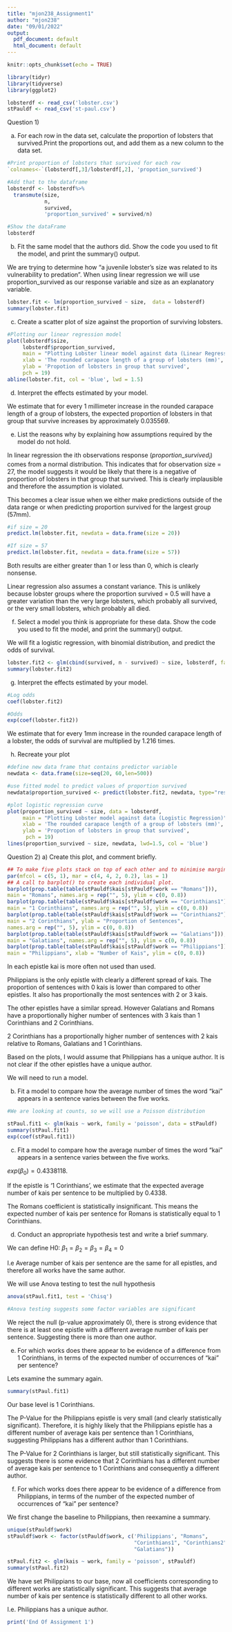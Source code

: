 ```yaml
---
title: "mjon238_Assignment1"
author: "mjon238"
date: "09/01/2022"
output:
  pdf_document: default
  html_document: default
---
```


```r
knitr::opts_chunk$set(echo = TRUE)

library(tidyr)
library(tidyverse)
library(ggplot2)

lobsterdf <- read_csv('lobster.csv')
stPauldf <- read_csv('st-paul.csv')
```

Question 1)

a) For each row in the data set, calculate the proportion of lobsters that survived.Print the proportions out, and add them as a new column to the data set.

```r
#Print proportion of lobsters that survived for each row
`colnames<-`(lobsterdf[,3]/lobsterdf[,2], 'propotion_survived')

#Add that to the dataframe
lobsterdf <- lobsterdf%>%
  transmute(size,
            n,
            survived,
            'proportion_survived' = survived/n)

#Show the dataFrame
lobsterdf

```
b) Fit the same model that the authors did. Show the code you used to fit the model,
and print the summary() output.

We are trying to determine how  "a juvenile lobster’s size was related to its vulnerability to predation". When using linear regression we will use proportion_survived as our response variable and size as an explanatory variable.

```r

lobster.fit <- lm(proportion_survived ~ size,  data = lobsterdf)
summary(lobster.fit)

```
c) Create a scatter plot of size against the proportion of surviving lobsters.

```r
#Plotting our linear regression model
plot(lobsterdf$size, 
     lobsterdf$proportion_survived,
     main = "Plotting Lobster linear model against data (Linear Regression)",
     xlab = 'The rounded carapace length of a group of lobsters (mm)',
     ylab = 'Propotion of lobsters in group that survived',
     pch = 19)
abline(lobster.fit, col = 'blue', lwd = 1.5)

```


d) Interpret the effects estimated by your model.

We estimate that for every 1 millimeter increase in the rounded carapace length of a group of lobsters, the expected proportion of lobsters in that group that survive increases by approximately 0.035569.

e) List the reasons why by explaining how assumptions required by the model do not hold.

In linear regression the ith observations response ($proportion\_survived_i$) comes from a normal distribution. This indicates that for observation size  = 27, the model suggests it would be likely that there is a negative of proportion of lobsters in that group that survived. This is clearly implausible and therefore the assumption is violated.

This becomes a clear issue when we either make predictions outside of the data range or when predicting proportion survived for the largest group (57mm).
```r
#if size = 20
predict.lm(lobster.fit, newdata = data.frame(size = 20))

#If size = 57
predict.lm(lobster.fit, newdata = data.frame(size = 57))

```
Both results are either greater than 1 or less than 0, which is clearly nonsense.


Linear regression also assumes a constant variance. This is unlikely because lobster groups where the proportion survived = 0.5 will have a greater variation than the very large lobsters, which probably all survived, or the very small lobsters, which probably all died.



f) Select a model you think is appropriate for these data. Show the code you used to fit
the model, and print the summary() output.

We will fit a logistic regression, with binomial distribution, and predict the odds of survival.

```r
lobster.fit2 <- glm(cbind(survived, n - survived) ~ size, lobsterdf, family = "binomial")
summary(lobster.fit2)

```




g) Interpret the effects estimated by your model.

```r
#Log odds
coef(lobster.fit2)

#Odds
exp(coef(lobster.fit2))
```

We estimate that for every 1mm increase in the rounded carapace length of a lobster, the odds of survival are multiplied by 1.216 times.


h) Recreate your plot 

```r
#define new data frame that contains predictor variable
newdata <- data.frame(size=seq(20, 60,len=500))

#use fitted model to predict values of proportion survived
newdata$proportion_survived <- predict(lobster.fit2, newdata, type="response")

#plot logistic regression curve
plot(proportion_survived ~ size, data = lobsterdf,
     main = "Plotting Lobster model against data (Logistic Regression)",
     xlab = 'The rounded carapace length of a group of lobsters (mm)',
     ylab = 'Propotion of lobsters in group that survived',
      pch = 19)
lines(proportion_survived ~ size, newdata, lwd=1.5, col = 'blue')


```




Question 2)
a) Create this plot, and comment briefly.

```r

## To make five plots stack on top of each other and to minimise margins between plots.
par(mfcol = c(5, 1), mar = c(4, 4, 2, 0.2), las = 1)
## A call to barplot() to create each individual plot.
barplot(prop.table(table(stPauldf$kais[stPauldf$work == "Romans"])),
main = "Romans", names.arg = rep("", 5), ylim = c(0, 0.8))
barplot(prop.table(table(stPauldf$kais[stPauldf$work == "Corinthians1"])),
main = "1 Corinthians", names.arg = rep("", 5), ylim = c(0, 0.8))
barplot(prop.table(table(stPauldf$kais[stPauldf$work == "Corinthians2"])),
main = "2 Corinthians", ylab = "Proportion of Sentences",
names.arg = rep("", 5), ylim = c(0, 0.8))
barplot(prop.table(table(stPauldf$kais[stPauldf$work == "Galatians"])),
main = "Galatians", names.arg = rep("", 5), ylim = c(0, 0.8))
barplot(prop.table(table(stPauldf$kais[stPauldf$work == "Philippians"])),
main = "Philippians", xlab = "Number of Kais", ylim = c(0, 0.8))


```


In each epistle kai is more often not used than used.

Philippians is the only epistle with clearly a different spread of kais. The proportion of sentences with 0 kais is lower than compared to other epistles. It also has proportionally the most sentences with 2 or 3 kais.

The other epistles have a similar spread. However Galatians and Romans have a proportionally higher number of sentences with 3 kais than 1 Corinthians and 2 Corinthians.

2 Corinthians has a proportionally higher number of sentences with 2 kais relative to Romans, Galatians and 1 Corinthians.

Based on the plots, I would assume that Philippians has a unique author. It is not clear if the other epistles have a unique author.

We will need to run a model.


b) Fit a model to compare how the average number of times the word “kai” appears
in a sentence varies between the five works. 

```r
#We are looking at counts, so we will use a Poisson distribution

stPaul.fit1 <- glm(kais ~ work, family = 'poisson', data = stPauldf)
summary(stPaul.fit1)
exp(coef(stPaul.fit1))

```

c) Fit a model to compare how the average number of times the word “kai” appears
in a sentence varies between the five works. 

$exp(\beta_0) = 0.4338118$.

If the epistle is '1 Corinthians', we estimate that the expected average number of kais per sentence to be multiplied by 0.4338.

The Romans coefficient is statistically insignificant. This means the expected number of kais per sentence for Romans is statistically equal to 1 Corinthians. 


d) Conduct an appropriate hypothesis test and write a brief summary.

We can define H0: $\beta_1 = \beta_2 = \beta_3 = \beta_4 = 0$ 

I.e Average number of kais per sentence are the same for all epistles, and therefore all works have the same author.

We will use Anova testing to test the null hypothesis
```r
anova(stPaul.fit1, test = 'Chisq')

#Anova testing suggests some factor variables are significant


```

We reject the null (p-value approximately 0), there is strong evidence that there is at least one epistle with a different average number of kais per sentence. Suggesting there is more than one author.

e) For which works does there appear to be evidence of a difference from 1 Corinthians,
in terms of the expected number of occurrences of “kai” per sentence?

Lets examine the summary again.

```r
summary(stPaul.fit1)

```
Our base level is 1 Corinthians. 

The P-Value for the Philippians epistle is very small (and clearly statistically significant). 
Therefore, it is highly likely that the Philippians epistle has a different number of average kais per sentence than 1 Corinthians, suggesting Philippians has a different author than 1 Corinthians.

The P-Value for 2 Corinthians is larger, but still statistically significant. This suggests there is some evidence that 2 Corinthians has a different number of average kais per sentence to 1 Corinthians and consequently a different author.



f) For which works does there appear to be evidence of a difference from Philippians, in
terms of the number of the expected number of occurrences of “kai” per sentence?

We first change the baseline to Philippians, then reexamine a summary.
```r

unique(stPauldf$work)
stPauldf$work <- factor(stPauldf$work, c('Philippians', "Romans",
                                         "Corinthians1", "Corinthians2",
                                         "Galatians"))

stPaul.fit2 <- glm(kais ~ work, family = 'poisson', stPauldf)
summary(stPaul.fit2)
```

We have set Philippians to our base, now all coefficients corresponding to different works are statistically significant. This suggests that average number of kais per sentence is statistically different to all other works.

I.e. Philippians has a unique author.



```r
print('End Of Assignment 1')
```











